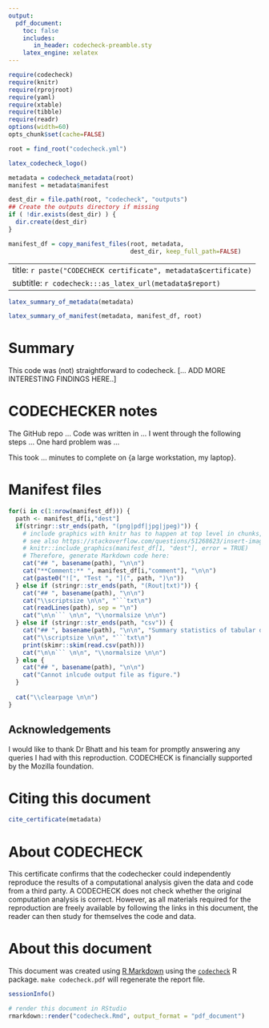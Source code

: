 ```yaml
---
output:
  pdf_document:
    toc: false
    includes:
       in_header: codecheck-preamble.sty
    latex_engine: xelatex
---
```


```r
require(codecheck)
require(knitr)
require(rprojroot)
require(yaml)
require(xtable)
require(tibble)
require(readr)
options(width=60)
opts_chunk$set(cache=FALSE)

root = find_root("codecheck.yml")
```

```r
latex_codecheck_logo()
```

```r
metadata = codecheck_metadata(root)
manifest = metadata$manifest

dest_dir = file.path(root, "codecheck", "outputs")
## Create the outputs directory if missing
if ( !dir.exists(dest_dir) ) {
  dir.create(dest_dir)
}

manifest_df = copy_manifest_files(root, metadata,
                                  dest_dir, keep_full_path=FALSE)
```

---
title: `r paste("CODECHECK certificate", metadata$certificate)`
subtitle: `r codecheck:::as_latex_url(metadata$report)`
---

```r
latex_summary_of_metadata(metadata)
```

```r
latex_summary_of_manifest(metadata, manifest_df, root)
```

# Summary

This code was (not) straightforward to codecheck.
[... ADD MORE INTERESTING FINDINGS HERE..]

\clearpage

# CODECHECKER notes

The GitHub repo ...
Code was written in ...
I went through the following steps ...
One hard problem was ...

This took ... minutes to complete on {a large workstation, my laptop}.

\clearpage

# Manifest files

```r
for(i in c(1:nrow(manifest_df))) {
  path <- manifest_df[i,"dest"]
  if(stringr::str_ends(path, "(png|pdf|jpg|jpeg)")) {
    # include graphics with knitr has to happen at top level in chunks, see https://github.com/yihui/knitr/issues/1260
    # see also https://stackoverflow.com/questions/51268623/insert-images-using-knitrinclude-graphics-in-a-for-loop
    # knitr::include_graphics(manifest_df[1, "dest"], error = TRUE)
    # Therefore, generate Markdown code here:
    cat("## ", basename(path), "\n\n")
    cat("**Comment:** ", manifest_df[i,"comment"], "\n\n")
    cat(paste0("![", "Test ", "](", path, ")\n"))
  } else if (stringr::str_ends(path, "(Rout|txt)")) {
    cat("## ", basename(path), "\n\n")
    cat("\\scriptsize \n\n", "```txt\n")
    cat(readLines(path), sep = "\n")
    cat("\n\n``` \n\n", "\\normalsize \n\n")
  } else if (stringr::str_ends(path, "csv")) {
    cat("## ", basename(path), "\n\n", "Summary statistics of tabular data:", "\n\n")
    cat("\\scriptsize \n\n", "```txt\n")
    print(skimr::skim(read.csv(path)))
    cat("\n\n``` \n\n", "\\normalsize \n\n")
  } else {
    cat("## ", basename(path), "\n\n")
    cat("Cannot inlcude output file as figure.")
  }
  
  cat("\\clearpage \n\n")
}
```

\clearpage

## Acknowledgements

I would like to thank Dr Bhatt and his team for promptly answering any
queries I had with this reproduction.  CODECHECK is financially
supported by the Mozilla foundation.

# Citing this document

```r
cite_certificate(metadata)
```

# About CODECHECK

This certificate confirms that the codechecker could independently
reproduce the results of a computational analysis given the data and
code from a third party.  A CODECHECK does not check whether the
original computation analysis is correct.  However, as all materials
required for the reproduction are freely available by following the
links in this document, the reader can then study for themselves the
code and data.


# About this document

This document was created using [R Markdown](https://rmarkdown.rstudio.com/) using the [`codecheck`](https://github.com/codecheckers/codecheck) R package.
`make codecheck.pdf` will regenerate the report file.

```r
sessionInfo()
```

```r
# render this document in RStudio
rmarkdown::render("codecheck.Rmd", output_format = "pdf_document") 
```
